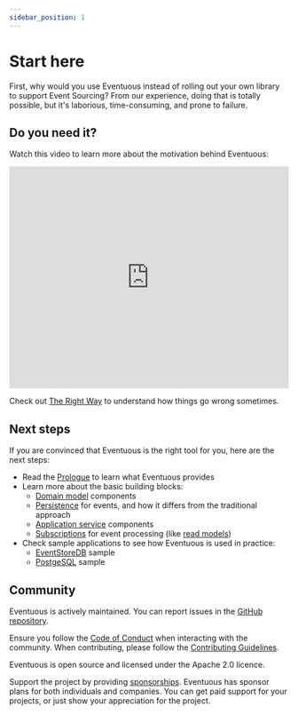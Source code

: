 ```yaml
---
sidebar_position: 1
---
```


# Start here

First, why would you use Eventuous instead of rolling out your own library to support Event Sourcing? From our experience, doing that is totally possible, but it's laborious, time-consuming, and prone to failure.

## Do you need it?

Watch this video to learn more about the motivation behind Eventuous:

<iframe width="100%" height="400" src="https://www.youtube.com/embed/qYGKqm7CmFM" title="YouTube video player" frameborder="0" allow="accelerometer; autoplay; clipboard-write; encrypted-media; gyroscope; picture-in-picture; web-share" allowfullscreen></iframe>

Check out [The Right Way](prologue/the-right-way) to understand how things go wrong sometimes.

## Next steps

If you are convinced that Eventuous is the right tool for you, here are the next steps:
- Read the [Prologue](prologue/introduction) to learn what Eventuous provides
- Learn more about the basic building blocks:
  - [Domain model](domain) components
  - [Persistence](persistence) for events, and how it differs from the traditional approach
  - [Application service](application) components
  - [Subscriptions](subscriptions) for event processing (like [read models](read-models))
- Check sample applications to see how Eventuous is used in practice:
  - [EventStoreDB](https://github.com/eventuous/dotnet-sample) sample
  - [PostgeSQL](https://github.com/eventuous/dotnet-sample-postgres) sample

## Community

Eventuous is actively maintained. You can report issues in the [GitHub repository](https://github.com/eventuous/eventuous/issues).

Ensure you follow the [Code of Conduct](https://github.com/Eventuous/eventuous/blob/da47a6918626b26428063be0e115ff75c539602b/CODE_OF_CONDUCT.md) when interacting with the community. When contributing, please follow the [Contributing Guidelines](https://github.com/Eventuous/eventuous/blob/da47a6918626b26428063be0e115ff75c539602b/CONTRIBUTING.md).

Eventuous is open source and licensed under the Apache 2.0 licence.

Support the project by providing [sponsorships](https://github.com/sponsors/Eventuous). Eventuous has sponsor plans for both individuals and companies. You can get paid support for your projects, or just show your appreciation for the project.